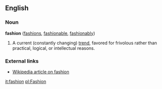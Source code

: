 ==English==

===Noun===
'''fashion''' ([[fashions]], [[fashionable]], [[fashionably]])
#A current (constantly changing) [[trend]], favored for frivolous rather than practical, logical, or intellectual reasons.

===External links===
*[[w:fashion|Wikipedia article on fashion]]

[[it:fashion]]
[[pl:Fashion]]